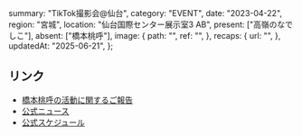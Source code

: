   summary: "TikTok撮影会@仙台",
  category: "EVENT",
  date: "2023-04-22",
  region: "宮城",
  location: "仙台国際センター展示室3 AB",
  present: ["高嶺のなでしこ"],
  absent: ["橋本桃呼"],
  image: {
    path: "",
    ref: "",
  },
  recaps: {
    url: "",
  },
  updatedAt: "2025-06-21",
};

## リンク

- [橋本桃呼の活動に関するご報告](https://takanenonadeshiko.jp/?p=954)
- [公式ニュース](https://takanenonadeshiko.jp/?p=788)
- [公式スケジュール](https://takanenonadeshiko.jp/?p=918)

